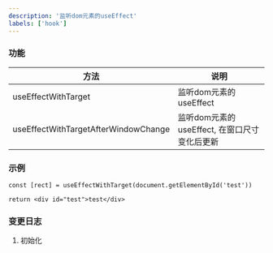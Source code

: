 ```yaml
---
description: '监听dom元素的useEffect'
labels: ['hook']
---
```


### 功能

| 方法 | 说明 |
| --- | --- |
| useEffectWithTarget | 监听dom元素的useEffect |
| useEffectWithTargetAfterWindowChange | 监听dom元素的useEffect, 在窗口尺寸变化后更新 |


### 示例

```tsx
const [rect] = useEffectWithTarget(document.getElementById('test'))

return <div id="test">test</div>
```

### 变更日志

1. 初始化

